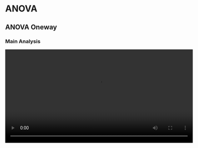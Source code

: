 # ANOVA

## ANOVA Oneway

### Main Analysis

<video width="600" controls><source src="/jasp-video-library/assets/videos/All_ANOVA/1_ANOVA_Oneway/ANOVA_Oneway_1_Main-Analysis.mp4" type="video/mp4">Your browser does not support the video tag.</video>

### Normality And Homogeneity Check

<video width="600" controls><source src="/jasp-video-library/assets/videos/All_ANOVA/1_ANOVA_Oneway/ANOVA_Oneway_2_Normality-And-Homogeneity-Check.mp4" type="video/mp4">Your browser does not support the video tag.</video>

### Effect Size

<video width="600" controls><source src="/jasp-video-library/assets/videos/All_ANOVA/1_ANOVA_Oneway/ANOVA_Oneway_3_Effect-Size.mp4" type="video/mp4">Your browser does not support the video tag.</video>

## ANOVA Factorial

### Main Analysis

<video width="600" controls><source src="/jasp-video-library/assets/videos/All_ANOVA/2_ANOVA_Factorial/ANOVA_Factorial_1_Main-Analysis.mp4" type="video/mp4">Your browser does not support the video tag.</video>

### Normality And Homogeneity Check

<video width="600" controls><source src="/jasp-video-library/assets/videos/All_ANOVA/2_ANOVA_Factorial/ANOVA_Factorial_2_Normality-And-Homogeneity-Check.mp4" type="video/mp4">Your browser does not support the video tag.</video>

### Effect Size

<video width="600" controls><source src="/jasp-video-library/assets/videos/All_ANOVA/2_ANOVA_Factorial/ANOVA_Factorial_3_Effect-Size.mp4" type="video/mp4">Your browser does not support the video tag.</video>

### Plots

<video width="600" controls><source src="/jasp-video-library/assets/videos/All_ANOVA/2_ANOVA_Factorial/ANOVA_Factorial_4_Plots.mp4" type="video/mp4">Your browser does not support the video tag.</video>

### Contrasts

<video width="600" controls><source src="/jasp-video-library/assets/videos/All_ANOVA/2_ANOVA_Factorial/ANOVA_Factorial_5_Contrasts.mp4" type="video/mp4">Your browser does not support the video tag.</video>

### Post Hoc Tests

<video width="600" controls><source src="/jasp-video-library/assets/videos/All_ANOVA/2_ANOVA_Factorial/ANOVA_Factorial_6_Post-Hoc-Tests.mp4" type="video/mp4">Your browser does not support the video tag.</video>

### Simple Main Effects

<video width="600" controls><source src="/jasp-video-library/assets/videos/All_ANOVA/2_ANOVA_Factorial/ANOVA_Factorial_7_Simple-Main-Effects.mp4" type="video/mp4">Your browser does not support the video tag.</video>

### Nonparametric

<video width="600" controls><source src="/jasp-video-library/assets/videos/All_ANOVA/2_ANOVA_Factorial/ANOVA_Factorial_8_Nonparametric.mp4" type="video/mp4">Your browser does not support the video tag.</video>

## ANCOVA

### Main Analysis

<video width="600" controls><source src="/jasp-video-library/assets/videos/All_ANOVA/3_ANCOVA/ANCOVA_1_Main-Analysis.mp4" type="video/mp4">Your browser does not support the video tag.</video>

### Descriptives Plots

<video width="600" controls><source src="/jasp-video-library/assets/videos/All_ANOVA/3_ANCOVA/ANCOVA_2_Descriptives-Plots.mp4" type="video/mp4">Your browser does not support the video tag.</video>

## ANOVA Repeated

### Main Analysis

<video width="600" controls><source src="/jasp-video-library/assets/videos/All_ANOVA/4_ANOVA_Repeated/ANOVA_RM_1_Main-Analysis.mp4" type="video/mp4">Your browser does not support the video tag.</video>

### Homogeneity Test

<video width="600" controls><source src="/jasp-video-library/assets/videos/All_ANOVA/4_ANOVA_Repeated/ANOVA_RM_2_Homogeneity-Test.mp4" type="video/mp4">Your browser does not support the video tag.</video>

### Plots

<video width="600" controls><source src="/jasp-video-library/assets/videos/All_ANOVA/4_ANOVA_Repeated/ANOVA_RM_3_Plots.mp4" type="video/mp4">Your browser does not support the video tag.</video>

### Effect Size

<video width="600" controls><source src="/jasp-video-library/assets/videos/All_ANOVA/4_ANOVA_Repeated/ANOVA_RM_4_Effect-Size.mp4" type="video/mp4">Your browser does not support the video tag.</video>

### Contrasts

<video width="600" controls><source src="/jasp-video-library/assets/videos/All_ANOVA/4_ANOVA_Repeated/ANOVA_RM_5_Contrasts.mp4" type="video/mp4">Your browser does not support the video tag.</video>

### Post Hoc Tests

<video width="600" controls><source src="/jasp-video-library/assets/videos/All_ANOVA/4_ANOVA_Repeated/ANOVA_RM_6_Post-Hoc-Tests.mp4" type="video/mp4">Your browser does not support the video tag.</video>

### Sphericity Test

<video width="600" controls><source src="/jasp-video-library/assets/videos/All_ANOVA/4_ANOVA_Repeated/ANOVA_RM_7_Sphericity-Test.mp4" type="video/mp4">Your browser does not support the video tag.</video>

### QQ Plot

<video width="600" controls><source src="/jasp-video-library/assets/videos/All_ANOVA/4_ANOVA_Repeated/ANOVA_RM_8_QQ-Plot.mp4" type="video/mp4">Your browser does not support the video tag.</video>

## Bayesian ANOVA Oneway

### Main Analysis

<video width="600" controls><source src="/jasp-video-library/assets/videos/All_ANOVA/5_Bayesian_ANOVA_Oneway/Bayesian_ANOVA_Oneway_1_Main-Analysis.mp4" type="video/mp4">Your browser does not support the video tag.</video>

## Bayesian ANOVA Factorial

### Main Analysis

<video width="600" controls><source src="/jasp-video-library/assets/videos/All_ANOVA/6_Bayesian_ANOVA_Factorial/Bayesian_ANOVA_1_Main-Analysis.mp4" type="video/mp4">Your browser does not support the video tag.</video>

## Bayesian ANCOVA

### Main Analysis

<video width="600" controls><source src="/jasp-video-library/assets/videos/All_ANOVA/7_Bayesian_ANCOVA/Bayesian_ANCOVA_1_Main-Analysis.mp4" type="video/mp4">Your browser does not support the video tag.</video>

## Bayesian ANOVA Repeated

### Main Analysis

<video width="600" controls><source src="/jasp-video-library/assets/videos/All_ANOVA/8_Bayesian_ANOVA_Repeated/Bayesian_ANOVA_Repeated_1_Main-Analysis.mp4" type="video/mp4">Your browser does not support the video tag.</video>

